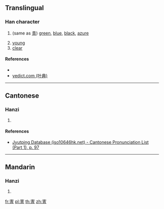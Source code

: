 ==Translingual==

===Han character===
{{Han char|rn=40|rad=宀|as=08|sn=11|four=|canj=JQMB|ids=⿱宀青}}

# {{label|zh|classical}} (same as [[青]]) [[green]], [[blue]], [[black]], [[azure]]
# [[young]]
# [[clear]]

====References====
* {{Han ref|kx=0288.170|dkj=07211|dj=0571.060|hdz=20936.050|uh=5BC8|ud=23496}}
* [http://yedict.com/htm/5B/5BC8.htm yedict.com (叶典)]

----

==Cantonese==

===Hanzi===
{{yue-hanzi|jyut=[[cing1]]|y=ching1}}

# {{defn|lang=yue|sort=宀08}}

====References====
* [http://www.iso10646hk.net/jp/document/download.jsp Jyutping Database (iso10646hk.net) - Cantonese Pronunciation List (Part 1), p. 97]

----

==Mandarin==

===Hanzi===
{{cmn-hanzi|pin=[[qīng]] ([[qing1]])|wg=ch'ing<sup>1</sup>}}

# {{defn|lang=cmn|sort=宀08}}

[[fr:寈]]
[[pl:寈]]
[[th:寈]]
[[zh:寈]]